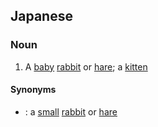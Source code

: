 ==Japanese==
{{ja-kanjitab|子|兎}}

===Noun===
{{ja-noun|こ.うさぎ}}

# A [[baby]] [[rabbit]] or [[hare]]; a [[kitten]]

====Synonyms====
* {{ja-r|小兎|こ.うさぎ}}: a [[small]] [[rabbit]] or [[hare]]